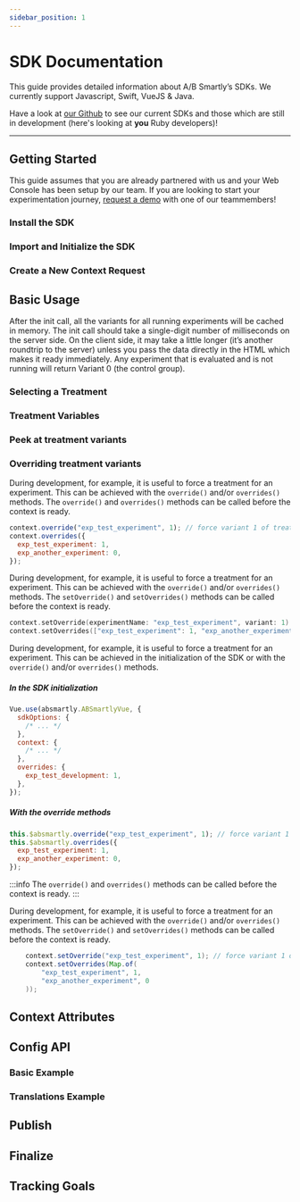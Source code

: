 ```yaml
---
sidebar_position: 1
---
```












# SDK Documentation

This guide provides detailed information about A/B Smartly’s SDKs. We
currently support Javascript, Swift, VueJS &amp; Java.

Have a look at [our Github](https://github.com/absmartly/) to see our current
SDKs and those which are still in development (here's looking at **you** Ruby
developers)!

---

## Getting Started

This guide assumes that you are already partnered with us and your Web Console
has been setup by our team. If you are looking to start your experimentation
journey, [request a demo](https://absmartly.com/quiz) with one of our
teammembers!

### Install the SDK

<Install />

### Import and Initialize the SDK

<ImportAndInitialize />

### Create a New Context Request

<CreateNewContextRequest />

## Basic Usage

After the init call, all the variants for all running experiments will be
cached in memory. The init call should take a single-digit number of milliseconds on the
server side. On the client side, it may take a little longer (it’s another
roundtrip to the server) unless you pass the data directly in the HTML which
makes it ready immediately. Any experiment that is evaluated and is not
running will return Variant 0 (the control group).

### Selecting a Treatment

<SelectingATreatment />

### Treatment Variables

<SelectingAVariable />

### Peek at treatment variants

<Peeking />

### Overriding treatment variants

<Tabs groupId="language">

<TabItem value="js" label="Javascript">

During development, for example, it is useful to force a treatment for an
experiment. This can be achieved with the `override()` and/or `overrides()`
methods. The `override()` and `overrides()` methods can be called before the context is
ready.

```js
context.override("exp_test_experiment", 1); // force variant 1 of treatment
context.overrides({
  exp_test_experiment: 1,
  exp_another_experiment: 0,
});
```

</TabItem>

<TabItem value="swift" label="Swift">

During development, for example, it is useful to force a treatment for an
experiment. This can be achieved with the `override()` and/or `overrides()`
methods. The `setOverride()` and `setOverrides()` methods can be called before
the context is ready.

```swift
context.setOverride(experimentName: "exp_test_experiment", variant: 1)  // force variant 1 of treatment
context.setOverrides(["exp_test_experiment": 1, "exp_another_experiment": 0])
```

</TabItem>

<TabItem value="vue" label="Vue2">

During development, for example, it is useful to force a treatment for an
experiment. This can be achieved in the initialization of the SDK or with the
`override()` and/or `overrides()` methods.

##### In the SDK initialization

```js
Vue.use(absmartly.ABSmartlyVue, {
  sdkOptions: {
    /* ... */
  },
  context: {
    /* ... */
  },
  overrides: {
    exp_test_development: 1,
  },
});
```

##### With the override methods

```js
this.$absmartly.override("exp_test_experiment", 1); // force variant 1 of treatment
this.$absmartly.overrides({
  exp_test_experiment: 1,
  exp_another_experiment: 0,
});
```

:::info
The `override()` and `overrides()` methods can be called before the context is ready.
:::

</TabItem>

<TabItem value="java" label="Java">

During development, for example, it is useful to force a treatment for an
experiment. This can be achieved with the `override()` and/or `overrides()`
methods. The `setOverride()` and `setOverrides()` methods can be called before
the context is ready.

```java
    context.setOverride("exp_test_experiment", 1); // force variant 1 of treatment
    context.setOverrides(Map.of(
        "exp_test_experiment", 1,
        "exp_another_experiment", 0
    ));
```

</TabItem>

</Tabs>

## Context Attributes

<SettingContextAttributes />

## Config API

<ConfigApi />

### Basic Example

<ConfigApiBasicExample />

### Translations Example

<TranslationsExample />

## Publish

<Publish />

## Finalize

<Finalize />

## Tracking Goals

<TrackingGoals />
